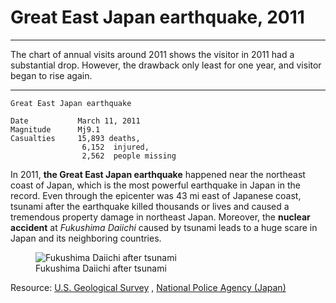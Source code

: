 
# Great East Japan earthquake, 2011
***
The chart of annual visits around 2011 shows the visitor in 2011 had a substantial drop. However, the drawback only least for one year, and visitor began to rise again.

***

```
Great East Japan earthquake

Date           March 11, 2011
Magnitude      Mj9.1 
Casualties     15,893 deaths,
                6,152  injured,
                2,562  people missing
```

In 2011, **the Great East Japan earthquake** happened near the northeast coast of Japan, which is the most powerful earthquake in Japan in the record. Even through the epicenter was 43 mi east of Japanese coast, tsunami after the earthquake killed thousands or lives and caused a tremendous property damage in northeast Japan. Moreover, the **nuclear accident** at _Fukushima Daiichi_ caused by tsunami leads to a huge scare in Japan and its neighboring countries.

![Fukushima Daiichi after tsunami](http://media.oregonlive.com/oregonian/photo/2011/03/9434894-essay.jpg)


Resource: [U.S. Geological Survey](https://earthquake.usgs.gov/earthquakes/eventpage/official20110311054624120_30#executive)
        , [National Police Agency (Japan)](http://www.npa.go.jp/archive/keibi/biki/higaijokyo.pdf)
